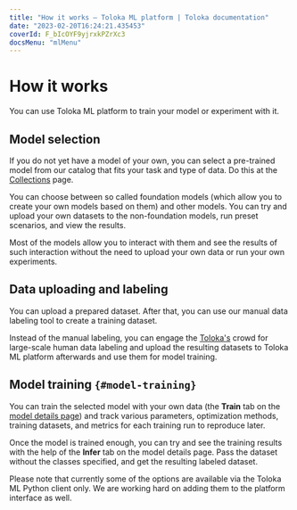 ```yaml
---
title: "How it works — Toloka ML platform | Toloka documentation"
date: "2023-02-20T16:24:21.435453"
coverId: F_bIcOYF9yjrxkPZrXc3
docsMenu: "mlMenu"
---
```


# How it works

You can use Toloka ML platform to train your model or experiment with it.

## Model selection

If you do not yet have a model of your own, you can select a pre-trained model from our catalog that fits your task and type of data. Do this at the [Collections](/docs/toloka-ml/models/collections) page.

You can choose between so called foundation models (which allow you to create your own models based on them) and other models. You can try and upload your own datasets to the non-foundation models, run preset scenarios, and view the results.

Most of the models allow you to interact with them and see the results of such interaction without the need to upload your own data or run your own experiments.

## Data uploading and labeling

You can upload a prepared dataset. After that, you can use our manual data labeling tool to create a training dataset.

Instead of the manual labeling, you can engage the [Toloka's](https://toloka.ai/) crowd for large-scale human data labeling and upload the resulting datasets to Toloka ML platform afterwards and use them for model training.

## Model training `{#model-training}`

You can train the selected model with your own data (the **Train** tab on the [model details page](/docs/toloka-ml/models/registry#get-model)) and track various parameters, optimization methods, training datasets, and metrics for each training run to reproduce later.

Once the model is trained enough, you can try and see the training results with the help of the **Infer** tab on the model details page. Pass the dataset without the classes specified, and get the resulting labeled dataset.

<Note mode="note" title="Note">

Please note that currently some of the options are available via the Toloka ML Python client only. We are working hard on adding them to the platform interface as well.

</Note>
